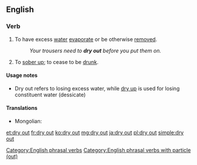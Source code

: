 ==English==

===Verb===
{{en-verb|head=[[dry]] [[out]]|dries out|drying out|dried out}}

# To have excess [[water]] [[evaporate]] or be otherwise [[remove]]d.
#: ''Your trousers need to '''dry out''' before you put them on.''
# {{lb|en|idiomatic}} To [[sober up]]; to cease to be [[drunk]].

====Usage notes====
* Dry out refers to losing excess water, while [[dry up]] is used for losing constituent water (dessicate)

====Translations====
{{trans-top}}
* Mongolian: {{t+|mn|хатаах|sc=Cyrl}}
{{trans-mid}}
{{trans-bottom}}

[[Category:English phrasal verbs]]
[[Category:English phrasal verbs with particle (out)]]

[[et:dry out]]
[[fr:dry out]]
[[ko:dry out]]
[[mg:dry out]]
[[ja:dry out]]
[[pl:dry out]]
[[simple:dry out]]